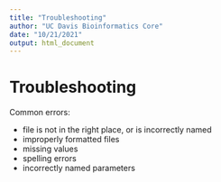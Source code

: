 ```yaml
---
title: "Troubleshooting"
author: "UC Davis Bioinformatics Core"
date: "10/21/2021"
output: html_document
---
```


# Troubleshooting

Common errors:

- file is not in the right place, or is incorrectly named
- improperly formatted files
- missing values
- spelling errors
- incorrectly named parameters

```r

```

